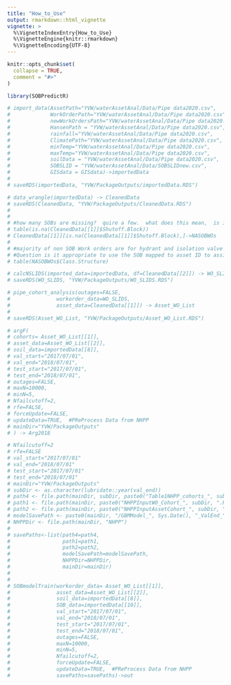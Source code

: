 ```yaml
---
title: "How_to_Use"
output: rmarkdown::html_vignette
vignette: >
  %\VignetteIndexEntry{How_to_Use}
  %\VignetteEngine{knitr::rmarkdown}
  %\VignetteEncoding{UTF-8}
---
```


```r
knitr::opts_chunk$set(
  collapse = TRUE,
  comment = "#>"
)
```

```r
library(SOBPredictR)
```


```r
# import_data(AssetPath="YVW/waterAssetAnal/Data/Pipe data2020.csv",
#             WorkOrderPath="YVW/waterAssetAnal/Data/Pipe data2020.csv",
#             newWorkOrdersPath="YVW/waterAssetAnal/Data/Pipe data2020.csv",
#             HansenPath = "YVW/waterAssetAnal/Data/Pipe data2020.csv",
#             rainfall="YVW/waterAssetAnal/Data/Pipe data2020.csv",
#             ClimatePath="YVW/waterAssetAnal/Data/Pipe data2020.csv",
#             minTemp="YVW/waterAssetAnal/Data/Pipe data2020.csv",
#             maxTemp="YVW/waterAssetAnal/Data/Pipe data2020.csv",
#             soilData = "YVW/waterAssetAnal/Data/Pipe data2020.csv",
#             SOBSLID = "YVW/waterAssetAnal/Data/SOBSLIDnew.csv",
#             GISdata = GISdata)->importedData
# 
# saveRDS(importedData, "YVW/PackageOutputs/importedData.RDS")
```

```r
# data_wrangle(importedData) -> CleanedData
# saveRDS(CleanedData, "YVW/PackageOutputs/CleanedData.RDS")
# 
# 
# #how many SOBs are missing?  quire a few.  what does this mean,  is it right to sub in from asset.  probably not
# table(is.na(CleanedData[[1]]$Shutoff.Block))
# CleanedData[[1]][is.na(CleanedData[[1]]$Shutoff.Block),]->NASOBWOs
# 
# #majority of non SOB Work orders are for hydrant and isolation valve assets
# #Question is it appropriate to use the SOB mapped to asset ID to assign SOB to these work orders
# table(NASOBWOs$Class.Structure)

```


```r
# calcNSLIDS(imported_data=importedData, df=CleanedData[[2]]) -> WO_SLIDS
# saveRDS(WO_SLIDS, "YVW/PackageOutputs/WO_SLIDS.RDS")

```


```r
# pipe_cohort_analysis(outages=FALSE,
#               workorder_data=WO_SLIDS,
#               asset_data=CleanedData[[1]]) -> Asset_WO_List
# 
# saveRDS(Asset_WO_List, "YVW/PackageOutputs/Asset_WO_List.RDS")

```


```r
# argF(
# cohorts= Asset_WO_List[[1]],
# asset_data=Asset_WO_List[[2]],
# soil_data=importedData[[8]],
# val_start="2017/07/01",
# val_end="2018/07/01",
# test_start="2017/07/01",
# test_end="2018/07/01",
# outages=FALSE,
# maxN=10000,
# minN=5,
# Nfailcutoff=2,
# rfe=FALSE,
# forceUpdate=FALSE,
# updateData=TRUE,  #PReProcess Data from NHPP
# mainDir="YVW/PackageOutputs"
# ) -> Arg2018
```


```r
# Nfailcutoff=2
# rfe=FALSE
# val_start="2017/07/01"
# val_end="2018/07/01"
# test_start="2017/07/01"
# test_end="2018/07/01"
# mainDir="YVW/PackageOutputs"
# subDir <- as.character(lubridate::year(val_end))
# path4 <- file.path(mainDir, subDir, paste0("Table1NHPP_cohorts_", subDir, ".RDS"))
# path1 <- file.path(mainDir, paste0("NHPPInputWO_Cohort_", subDir, ".RDS"))
# path2 <- file.path(mainDir, paste0("NHPPInputAssetCohort_", subDir, ".RDS"))
# modelSavePath <- paste0(mainDir, "/GBMModel_", Sys.Date(), "_ValEnd_", subDir, "_NFailCutoff_", Nfailcutoff, "_useRFE_", rfe)
# NHPPDir <- file.path(mainDir, "NHPP")
# 
# savePaths<-list(path4=path4,
#                 path1=path1,
#                 path2=path2,
#                 modelSavePath=modelSavePath,
#                 NHPPDir=NHPPDir,
#                 mainDir=mainDir)
# 
# 
# SOBmodelTrain(workorder_data= Asset_WO_List[[1]],
#               asset_data=Asset_WO_List[[2]],
#               soil_data=importedData[[8]],
#               SOB_data=importedData[[10]],
#               val_start="2017/07/01",
#               val_end="2018/07/01",
#               test_start="2017/07/01",
#               test_end="2018/07/01",
#               outages=FALSE,
#               maxN=10000,
#               minN=5,
#               Nfailcutoff=2,
#               forceUpdate=FALSE,
#               updateData=TRUE,  #PReProcess Data from NHPP
#               savePaths=savePaths)->out
```

